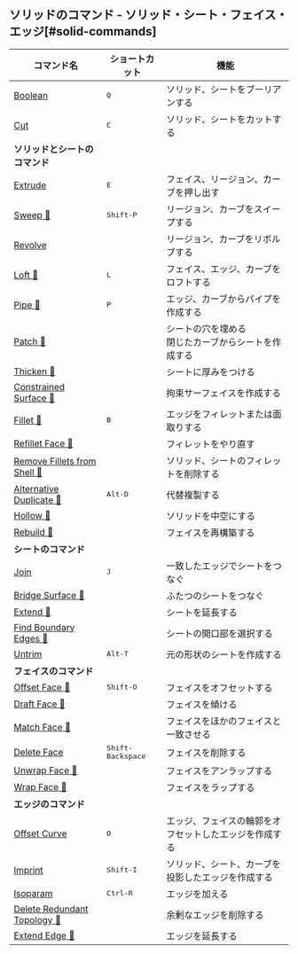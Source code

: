 ## ソリッドのコマンド - ソリッド・シート・フェイス・エッジ[#solid-commands]
| コマンド名                                                       | ショートカット             | 機能                                                     |
| ---------------------------------------------------------------- | -------------------------- | -------------------------------------------------------- |
| [Boolean](solid/boolean)                                         | <kbd>Q</kbd>               | ソリッド、シートをブーリアンする                         |
| [Cut](solid/cut)                                                 | <kbd>C</kbd>               | ソリッド、シートをカットする                             |
| **ソリッドとシートのコマンド**                                   |                            |                                                          |
| [Extrude](solid/extrude)                                         | <kbd>E</kbd>               | フェイス、リージョン、カーブを押し出す                   |
| [Sweep 🚧](solid/sweep)                                         | <kbd>Shift-P</kbd>         | リージョン、カーブをスイープする                         |
| [Revolve](solid/revolve)                                         |                            | リージョン、カーブをリボルブする                         |
| [Loft 🚧](solid/loft)                                           | <kbd>L</kbd>               | フェイス、エッジ、カーブをロフトする                     |
| [Pipe 🚧](solid/pipe)                                           | <kbd>P</kbd>               | エッジ、カーブからパイプを作成する                       |
| [Patch 🚧](solid/patch)                                         |                            | シートの穴を埋める<br />閉じたカーブからシートを作成する |
| [Thicken 🚧](solid/thicken)                                     |                            | シートに厚みをつける                                     |
| [Constrained Surface 🚧](solid/constrained-surface)             |                            | 拘束サーフェイスを作成する                               |
| [Fillet 🚧](solid/fillet)                                       | <kbd>B</kbd>               | エッジをフィレットまたは面取りする                       |
| [Refillet Face 🚧](solid/refillet-face)                         |                            | フィレットをやり直す                                     |
| [Remove Fillets from Shell 🚧](solid/remove-fillets-from-shell) |                            | ソリッド、シートのフィレットを削除する                   |
| [Alternative Duplicate 🚧](solid/alternative-duplicate)         | <kbd>Alt-D</kbd>           | 代替複製する                                             |
| [Hollow 🚧](solid/hollow)                                       |                            | ソリッドを中空にする                                     |
| [Rebuild 🚧](solid/rebuild)                                     |                            | フェイスを再構築する                                     |
| **シートのコマンド**                                             |                            |                                                          |
| [Join](solid/join)                                               | <kbd>J</kbd>               | 一致したエッジでシートをつなぐ                           |
| [Bridge Surface 🚧](solid/bridge-surface)                       |                            | ふたつのシートをつなぐ                                   |
| [Extend 🚧](solid/extend)                                       |                            | シートを延長する                                         |
| [Find Boundary Edges 🚧](solid/find-boundary-edges)             |                            | シートの開口部を選択する                                 |
| [Untrim](solid/untrim)                                           | <kbd>Alt-T</kbd>           | 元の形状のシートを作成する                               |
| **フェイスのコマンド**                                           |                            |                                                          |
| [Offset Face 🚧](solid/offset-face)                             | <kbd>Shift-O</kbd>         | フェイスをオフセットする                                 |
| [Draft Face 🚧](solid/draft-face)                               |                            | フェイスを傾ける                                         |
| [Match Face 🚧](solid/match-face)                               |                            | フェイスをほかのフェイスと一致させる                     |
| [Delete Face](solid/delete-face)                             | <kbd>Shift-Backspace</kbd> | フェイスを削除する                                       |
| [Unwrap Face 🚧](solid/unwrap-face)                             |                            | フェイスをアンラップする                                 |
| [Wrap Face 🚧](solid/wrap-face)                                 |                            | フェイスをラップする                                     |
| **エッジのコマンド**                                             |                            |                                                          |
| [Offset Curve](solid/offset-curve)                               | <kbd>O</kbd>               | エッジ、フェイスの輪郭をオフセットしたエッジを作成する   |
| [Imprint](solid/imprint)                                     | <kbd>Shift-I</kbd>         | ソリッド、シート、カーブを投影したエッジを作成する       |
| [Isoparam](solid/isoparam)                                   | <kbd>Ctrl-R</kbd>          | エッジを加える                                           |
| [Delete Redundant Topology 🚧](solid/delete-redundant-topology) |                            | 余剰なエッジを削除する                                   |
| [Extend Edge 🚧](solid/extend-edge)                             |                            | エッジを延長する                                         |
